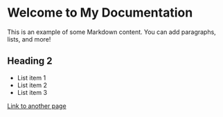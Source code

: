 # Welcome to My Documentation

This is an example of some Markdown content. You can add paragraphs, lists, and more!

## Heading 2

- List item 1
- List item 2
- List item 3

[Link to another page](./another-page.md)
